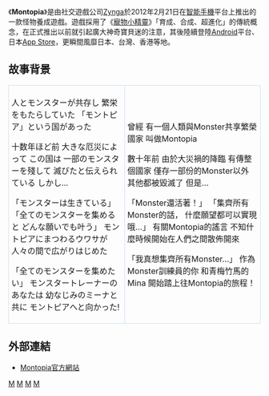 {{NoteTA
|1=zh-hans:神奇宝贝;zh-hk:寵物小精靈;zh-tw:神奇寶貝;
}}
{{Infobox VG
| title= Montopia
| image = File:Montopia.png
| caption= Montopia 的封面
| developer= [[Zynga|Zynga]]
| publisher=
| designer=
| engine=
| released= 2012年2月21日
| genre = [[休閒遊戲|休閒]]、[[養成遊戲|養成]]
| modes= [[聯機遊戲|聯機遊戲]]
| platforms= [[iOS|iOS]]<br>[[Android|Android]]
}}

《'''Montopia'''》是由社交遊戲公司[[Zynga|Zynga]]於2012年2月21日在[[智能手機|智能手機]]平台上推出的一款怪物養成遊戲。遊戲採用了《[[寵物小精靈|寵物小精靈]]》「育成、合成、超進化」的傳統概念，在正式推出以前就引起廣大神奇寶貝迷的注意，其後陸續登陸[[Android|Android]]平台、日本[[App_Store|App Store]]，更瞬間風靡日本、台灣、香港等地。

== 故事背景 ==

{| align=center cellspacing=9
|-
| style="border:1px solid #CEDFF2; padding:5px"|
<poem>
人とモンスターが共存し
繁栄をもたらしていた
「モントピア」という国があった

十数年ほど前
大きな厄災によって
この国は
一部のモンスターを殘して
滅びたと伝えられている
しかし...

「モンスターは生きている」
「全てのモンスターを集めると
どんな願いでも叶う」
モントピアにまつわるウワサが
人々の間で広がりはじめた

「全てのモンスターを集めたい」
モンスタートレーナーのあなたは
幼なじみのミーナと共に
モントピアへと向かった!
</poem>
| style="border:1px solid #CEDFF2; padding:5px"|
<poem>
曾經
有一個人類與Monster共享繁榮國家
叫做Montopia

數十年前
由於大災禍的降臨
有傳整個國家
僅存一部份的Monster以外
其他都被毀滅了
但是…

「Monster還活著！」
「集齊所有Monster的話，
什麼願望都可以實現哦…」
有關Montopia的謠言
不知什麼時候開始在人們之間散佈開來

「我真想集齊所有Monster…」
作為Monster訓練員的你
和青梅竹馬的Mina
開始踏上往Montopia的旅程！
</poem>
|}

== 外部連結 ==
* [http://www.zynga.co.jp/service/montopia.html Montopia官方網站]{{Wayback|url=http://www.zynga.co.jp/service/montopia.html |date=20121219114638 }}

[[Category:IOS遊戲|M]]
[[Category:2012年电子游戏|M]]
[[Category:Android遊戲|M]]
[[Category:虛擬寵物|M]]
